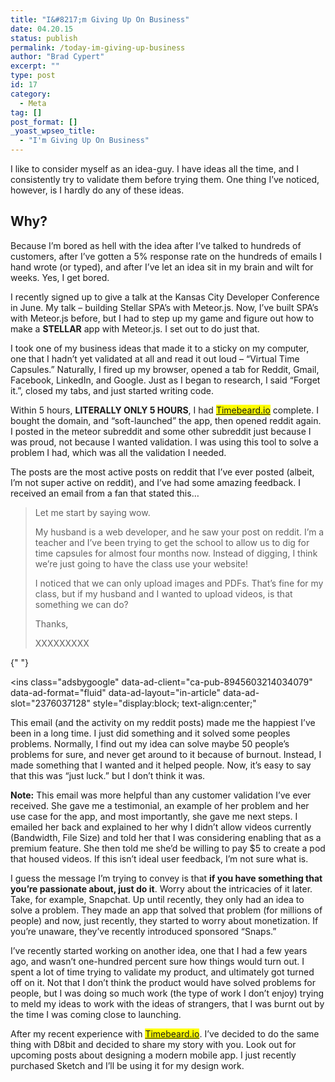 ```yaml
---
title: "I&#8217;m Giving Up On Business"
date: 04.20.15
status: publish
permalink: /today-im-giving-up-business
author: "Brad Cypert"
excerpt: ""
type: post
id: 17
category:
  - Meta
tag: []
post_format: []
_yoast_wpseo_title:
  - "I'm Giving Up On Business"
---
```


I like to consider myself as an idea-guy. I have ideas all the time, and I consistently try to validate them before trying them. One thing I’ve noticed, however, is I hardly do any of these ideas.

## Why?

Because I’m bored as hell with the idea after I’ve talked to hundreds of customers, after I’ve gotten a 5% response rate on the hundreds of emails I hand wrote (or typed), and after I’ve let an idea sit in my brain and wilt for weeks. Yes, I get bored.

I recently signed up to give a talk at the Kansas City Developer Conference in June. My talk – building Stellar SPA’s with Meteor.js. Now, I’ve built SPA’s with Meteor.js before, but I had to step up my game and figure out how to make a **STELLAR** app with Meteor.js. I set out to do just that.

I took one of my business ideas that made it to a sticky on my computer, one that I hadn’t yet validated at all and read it out loud – “Virtual Time Capsules.” Naturally, I fired up my browser, opened a tab for Reddit, Gmail, Facebook, LinkedIn, and Google. Just as I began to research, I said “Forget it.”, closed my tabs, and just started writing code.

Within 5 hours, **LITERALLY ONLY 5 HOURS**, I had <mark>[Timebeard.io](http://timebeard.io)</mark> complete. I bought the domain, and “soft-launched” the app, then opened reddit again. I posted in the meteor subreddit and some other subreddit just because I was proud, not because I wanted validation. I was using this tool to solve a problem I had, which was all the validation I needed.

The posts are the most active posts on reddit that I’ve ever posted (albeit, I’m not super active on reddit), and I’ve had some amazing feedback. I received an email from a fan that stated this…

> Let me start by saying wow.
>
> My husband is a web developer, and he saw your post on reddit. I’m a teacher and I’ve been trying to get the school to allow us to dig for time capsules for almost four months now. Instead of digging, I think we’re just going to have the class use your website!
>
> I noticed that we can only upload images and PDFs. That’s fine for my class, but if my husband and I wanted to upload videos, is that something we can do?
>
> Thanks,
>
> XXXXXXXXX

<script async="" src="//pagead2.googlesyndication.com/pagead/js/adsbygoogle.js"></script>{" "}

<ins
  class="adsbygoogle"
  data-ad-client="ca-pub-8945603214034079"
  data-ad-format="fluid"
  data-ad-layout="in-article"
  data-ad-slot="2376037128"
  style="display:block; text-align:center;"
></ins>
<script>(adsbygoogle = window.adsbygoogle || []).push({});</script>

This email (and the activity on my reddit posts) made me the happiest I’ve been in a long time. I just did something and it solved some peoples problems. Normally, I find out my idea can solve maybe 50 people’s problems for sure, and never get around to it because of burnout. Instead, I made something that I wanted and it helped people. Now, it’s easy to say that this was “just luck.” but I don’t think it was.

**Note:** This email was more helpful than any customer validation I’ve ever received. She gave me a testimonial, an example of her problem and her use case for the app, and most importantly, she gave me next steps. I emailed her back and explained to her why I didn’t allow videos currently (Bandwidth, File Size) and told her that I was considering enabling that as a premium feature. She then told me she’d be willing to pay \$5 to create a pod that housed videos. If this isn’t ideal user feedback, I’m not sure what is.

I guess the message I’m trying to convey is that **if you have something that you’re passionate about, just do it**. Worry about the intricacies of it later. Take, for example, Snapchat. Up until recently, they only had an idea to solve a problem. They made an app that solved that problem (for millions of people) and now, just recently, they started to worry about monetization. If you’re unaware, they’ve recently introduced sponsored “Snaps.”

I’ve recently started working on another idea, one that I had a few years ago, and wasn’t one-hundred percent sure how things would turn out. I spent a lot of time trying to validate my product, and ultimately got turned off on it. Not that I don’t think the product would have solved problems for people, but I was doing so much work (the type of work I don’t enjoy) trying to meld my ideas to work with the ideas of strangers, that I was burnt out by the time I was coming close to launching.

After my recent experience with <mark>[Timebeard.io](http://timebeard.io)</mark>. I’ve decided to do the same thing with D8bit and decided to share my story with you. Look out for upcoming posts about designing a modern mobile app. I just recently purchased Sketch and I’ll be using it for my design work.
